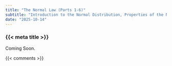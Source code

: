 ```yaml
---
title: "The Normal Law (Parts 1-6)"
subtitle: "Introduction to the Normal Distribution, Properties of the Normal Distribution, The Central Limit Theorem, Proofs of the CLT, Local CLT and Berry-Esseen Theorem, and Applications and Generalizations"
date: "2025-10-14"
---
```


### {{< meta title >}}

Coming Soon.

{{< comments >}}
